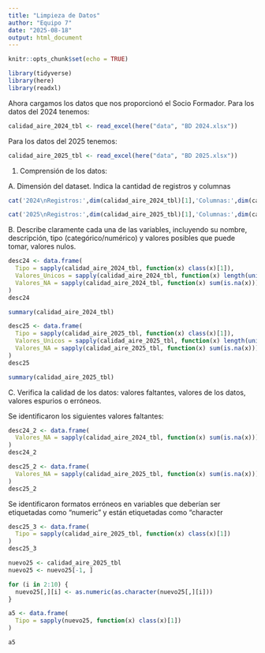```yaml
---
title: "Limpieza de Datos"
author: "Equipo 7"
date: "2025-08-18"
output: html_document
---
```


```r
knitr::opts_chunk$set(echo = TRUE)
```

```r
library(tidyverse)
library(here)
library(readxl)
```
Ahora cargamos los datos que nos proporcionó el Socio Formador. Para los datos del 2024 tenemos:
```r
calidad_aire_2024_tbl <- read_excel(here("data", "BD 2024.xlsx"))
```
Para los datos del 2025 tenemos:
```r
calidad_aire_2025_tbl <- read_excel(here("data", "BD 2025.xlsx"))
```

1) Comprensión de los datos:

A. Dimensión del dataset. Indica la cantidad de registros y columnas

```r
cat('2024\nRegistros:',dim(calidad_aire_2024_tbl)[1],'Columnas:',dim(calidad_aire_2024_tbl)[2])
```

```r
cat('2025\nRegistros:',dim(calidad_aire_2025_tbl)[1],'Columnas:',dim(calidad_aire_2025_tbl)[2])
```

B. Describe claramente cada una de las variables, incluyendo su nombre, descripción, tipo (categórico/numérico) y valores posibles que puede tomar, valores nulos.

```r
desc24 <- data.frame(
  Tipo = sapply(calidad_aire_2024_tbl, function(x) class(x)[1]),
  Valores_Unicos = sapply(calidad_aire_2024_tbl, function(x) length(unique(x))),
  Valores_NA = sapply(calidad_aire_2024_tbl, function(x) sum(is.na(x)))
)
desc24
```
```r
summary(calidad_aire_2024_tbl)
```

```r
desc25 <- data.frame(
  Tipo = sapply(calidad_aire_2025_tbl, function(x) class(x)[1]),
  Valores_Unicos = sapply(calidad_aire_2025_tbl, function(x) length(unique(x))),
  Valores_NA = sapply(calidad_aire_2025_tbl, function(x) sum(is.na(x)))
)
desc25
```

```r
summary(calidad_aire_2025_tbl)
```

C. Verifica la calidad de los datos: valores faltantes, valores de los datos, valores espurios o erróneos.

Se identificaron los siguientes valores faltantes:

```r
desc24_2 <- data.frame(
  Valores_NA = sapply(calidad_aire_2024_tbl, function(x) sum(is.na(x)))
)
desc24_2
```

```r
desc25_2 <- data.frame(
  Valores_NA = sapply(calidad_aire_2025_tbl, function(x) sum(is.na(x)))
)
desc25_2
```

Se identificaron formatos erróneos en variables que deberían ser etiquetadas como "numeric" y están etiquetadas como "character

```r
desc25_3 <- data.frame(
  Tipo = sapply(calidad_aire_2025_tbl, function(x) class(x)[1])
)
desc25_3
```





```r
nuevo25 <- calidad_aire_2025_tbl
nuevo25 <- nuevo25[-1, ]

for (i in 2:10) {
  nuevo25[,][i] <- as.numeric(as.character(nuevo25[,][i]))
}

a5 <- data.frame(
  Tipo = sapply(nuevo25, function(x) class(x)[1])
)

a5
```


